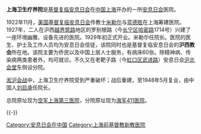 {{Unreferenced|time=2009-09-15T03:50:00+00:00}}

'''上海卫生疗养院'''是[[基督复临安息日会|基督复临安息日会]]在[[中国|中国]][[上海|上海]]开办的一所[[安息日会|安息日会]]医院。

1922年11月，[[美国|美国]][[基督复临安息日会|基督复临安息日会]]传教士[[米勒尔|米勒尔]]与[[蓝德胜|蓝德胜]]在上海筹建医院。1927年，二人在沪西[[上海公共租界越界筑路|越界筑路]]地区的罗别根路（今[[长宁区|长宁区]][[哈密路|哈密路]]1714号）兴建了一座环境幽雅、设备先进的医院。1929年初正式开业。米勒尔任院长。医院的医生、护士及工作人员均为安息日会信徒，该院同时也是基督复临安息日会的'''沪西教会'''所在地。该院主要为侨民以及中国上层人士服务，有病床60张。除精神病、传染病两类患者外，均可就诊。不久又在老靶子路（今[[虹口区|虹口区]][[武进路|武进路]]）安息日会[[沪北会堂|沪北会堂]]东侧设分院。

[[淞沪会战|淞沪会战]]中，上海卫生疗养院受到严重破坏；战后重建，至1948年5月复业，由中国人[[刘启承|刘启承]]任院长。

总院原址现为[[空军上海第三医院|空军上海第三医院]]，分院原址现为[[海军411医院|海军411医院]]。

{{-}}
{{上海医院}}

[[Category:安息日会在中国|Category:安息日会在中国]]
[[Category:上海前基督教新教医院|Category:上海前基督教新教医院]]

{{Hospital-stub}}